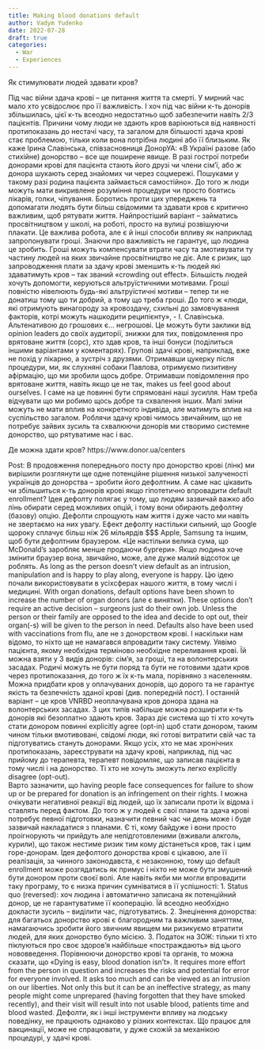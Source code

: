 ```yaml
---
title: Making blood donations default
author: Vadym Yudenko
date: 2022-07-28
draft: true
categories: 
  - War
  - Experiences
---
```


Як стимулювати людей здавати кров?

Під час війни здача крові – це питання життя та смерті. У мирний час мало хто усвідослює про її важливість.  І хоч під час війни к-ть донорів збільшилась, цієї к-ть всеодно недостатньо щоб забезпечити навіть 2/3 пацієнтів. 
Причини чому люди не здають кров варіюються від наявності протипоказань до нестачі часу, та загалом для більшості здача крові стає проблемою, тільки коли вона потрібна людині або її близьким. Як каже Ірина Славінська, співзасновниця ДонорУА: «В Україні разове (або стихійне) донорство – все ще поширене явище. В разі гострої потреби донорами крові для пацієнта стають його друзі чи члени сім’ї, або ж донора шукають серед знайомих чи через соцмережі. Пошуками у такому разі родина пацієнта займається самостійно». До того ж люди можуть мати викривлене розуміння процедури чи просто боятись лікарів, голки, чіпування. 
Боротись проти цих упереджень та допомагати людять бути більш свідомими та здавати кров є критично важливим, щоб рятувати життя. Найпростіший варіант – займатись просвітництвом у школі, на роботі, просто на вулиці розвішуючи плакати. Це важлива робота, але є й інші способи впливу як наприклад запропонувати гроші. Знаючи про важливість не гарантує, що людина це зробить. Гроші можуть компенсувати втрати часу та змотивувати ту частину людей на яких звичайне просвітництво не діє. Але є ризик, що запроводження плати за здачу крові зменшить к-ть людей які здаватимуть кров – так званий «crowding out effect». Більшість людей хочуть допомогти, керуються альтруїстичними мотивами. Гроші повністю нівелюють будь-які альтруїстичні мотиви – тепер ти не донатиш тому що ти добрий, а тому що треба гроші. До того ж «люди, які отримують винагороду за кровоздачу, схильні до замовчування факторів, котрі можуть нашкодити реципієнту», - І. Славінська. 
Альтенативою до грошових є… негрошові. Це можуть бути заклики від opinion leaders до своїх аудиторії, знижки для тих, повідомлення про врятоване життя (сорс), хто здав кров, та інші бонуси (поділиться іншими варіантами у коментарях). 
Групові здачі крові, наприклад, вже не похід у лікарню, а зустріч з друзями. Отримавши цукерку після процедури, ми, як слухняні собаки Павлова, отримуємо пизитивну афірмацію, що ми зробили щось добре. Отримавши повідомлення про врятоване життя, навіть якщо це не так, makes us feel good about ourselves. І саме на це повинні бути спрямовані наші зусилля. Нам треба відчувати що ми робимо щось добре та схвалення інших. Малі зміни можуть не мати вплив на конкретного індивіда, але матимуть вплив на суспільство загалом. Роблячи здачу крові чимось звичайним, що не потребує зайвих зусиль та схвалюючи донорів ми створимо системне донорство, що рятуватиме нас і вас.

Де можна здати кров?
https://www.donor.ua/centers



Post:
В продовження попереднього посту про донорство крові (лінк) ми вирішили розглянути ще одне потенційне рішення низької залученості українців до донорства – зробити його дефолтним. А саме нас цікавить чи збільшиться к-ть донорів крові якщо гіпотетично впровадити default enrollment?
Ідея дефолту полягає у тому, що людям зазвичай важко або лінь обирати серед можливих опцій, і тому вони обирають дефолтну (базову) опцію. Дефолти спрощують нам життя і дуже часто ми навіть не звертаємо на них увагу. Ефект дефолту настільки сильний, що Google щороку сплачує більш ніж 26 мільярдів $$$ Apple, Samsung та іншим, щоб бути дефолтним браузером. «Це настільки велика сума, що McDonald’s заробляє менше продаючи бургери». Якщо людина хоче змінити браузер вона, звичайно, може, але дуже малий відсоток це роблять. As long as the person doesn’t view default as an intrusion, manipulation and is happy to play along, everyone is happy. 
Цю ідею почали використовувати в усіхсферах нашого життя, в тому числі і медицині. With organ donations, default options have been shown to increase the number of organ donors (але є винятки). These options don’t require an active decision – surgeons just do their own job. Unless the person or their family are opposed to the idea and decide to opt out, their organ(-s) will be given to the person in need. Defaults also have been used with vaccinations from flu, але не з донорством крові. І наскільки нам відомо, то ніхто ще не намагався впровадити таку систему. 
Уявімо пацієнта, якому необхідна терміново необхідне переливання крові. Їй можна взяти у 3 видів донорів: сім’я, за гроші, та на волонтерських засадах. Родичі можуть не бути поряд та бути не готовими здати кров через протипоказання, до того ж їх к-ть мала, порівняно з населенням. Можна придбати кров у оплачуваних донорів, що дорого та не гарантує якість та безпечність зданої крові (див. попередній пост). І останній варіант – це кров VNRBD неоплачувана кров донора здана на волонтерських засадах. З цих типів набільше можна розширити к-ть донорів які безоплатно здають кров. 
Зараз діє система що ті хто хочуть стати донором повинні explicitly agree (opt-in) щоб стати донором, таким чином тільки вмотивовані, свідомі люди, які готові витратити свій час та підготуватись стануть донорами. Якщо усіх, хто не має хронічних протипоказань, зареєструвати на здачу крові, наприклад, під час прийому до терапевта, терапевт повідомляє, що записав пацієнта в тому числі і на донорство. Ті хто не хочуть зможуть легко explicitly disagree (opt-out).  
Варто зазначити, що having people face consequences for failure to show up or be prepared for donation is an infringement on their rights. І можна очікувати негативної реакції від людей, що їх записали проти їх відома і ставлять перед фактом. До того ж у людей є свої плани та здача крові потребує певної підготовки, назначити певний час чи день може і буде зазвичай накладатися з планами. Є ті, кому байдуже і вони просто проігнорують чи прийдуть але непідготовленими (вживали алкголь, курили), що також нестиме ризик тим кому дістанеться кров, так і цим горе-донорам. 
Ідея дефолтого донорства крові є цікавою, але її реалізація, за чинного законодавста, є незаконною, тому що default enrollment може розгядатись як примус і ніхто не може бути змушений бути донором проти своєї волі. Але навіть якби ми могли впровадити таку програму, то є низка причин сумніватися в її успішності:
1.	Status quo (reversed): хоч людина і автоматично записана як потенційний донор, це не гарантуватиме її кооперацію. Їй всеодно необхідно докласти зусиль – виділити час, підготуватись. 
2.	Знецінення донорства: для багатьох донорство крові є благородним та важливим заняттям, намагаючись зробити його звичним явищем ми ризикуємо втратити людей, для яких донорство було місією.
3.	Податок на ЗОЖ: тільки ті хто піклуються про своє здоров’я найбільше «постраждають» від цього нововведення. 
Порівнюючи донорство крові та органів, то можна сказати, що «Dying is easy, blood donation isn’t». It requires more effort from the person in question and increases the risks and potential for error for everyone involved. It asks too much and can be viewed as an intrusion on our liberties. Not only this but it can be an ineffective strategy, as many people might come unprepared (having forgotten that they have smoked recently), and their visit will result into not usable blood, patients time and blood wasted. 
Дефолти, як і інші інструменти впливу на людську поведінку, не працюють однаково у різних контекстах. Що працює для вакцинації, може не спрацювати, у дуже схожій за механікою процедурі, у здачі крові. 




